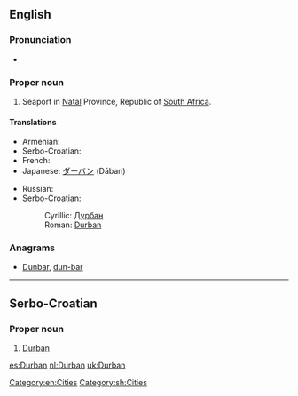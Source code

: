 ==English==

{{wikipedia}}

===Pronunciation===
* {{rhymes|ɜː(r)bən}}

===Proper noun===
{{en-proper noun}}

# Seaport in [[Natal]] Province, Republic of [[South Africa]].

====Translations====
{{rfc-tsort|duplicate language: Serbo-Croatian}}
{{trans-top|city in South Africa}}
* Armenian: {{t-|hy|Դուրբան|tr=Durban|sc=Armn}}
* Serbo-Croatian: {{t|sh|Durban|m}}
* French: {{t-|fr|Durban}}
* Japanese: [[ダーバン]] (Dāban)
{{trans-mid}}
* Russian: {{t-|ru|Дурбан|m|tr=Dúrban}}
* Serbo-Croatian:
*: Cyrillic: [[Дурбан#Serbo-Croatian|Дурбан]] {{m}}
*: Roman: [[#Serbo-Croatian|Durban]] {{m}}
{{trans-bottom}}

===Anagrams===
* [[Dunbar#English|Dunbar]], [[dun-bar#English|dun-bar]]

[[Category:en:Cities]]

----

==Serbo-Croatian==

===Proper noun===
{{sh-proper noun|g=m|r|Дурбан}}

# [[Durban#English|Durban]]

[[Category:sh:Cities]]

[[es:Durban]]
[[nl:Durban]]
[[uk:Durban]]